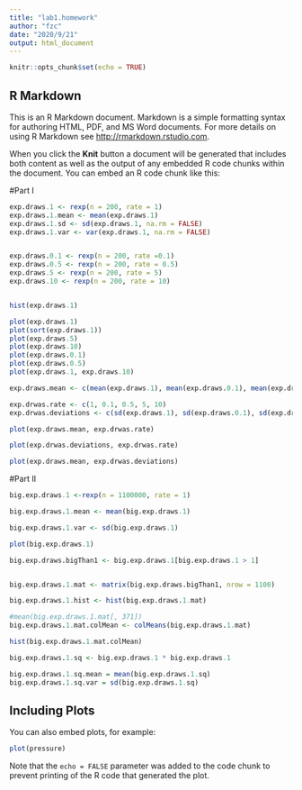 ```yaml
---
title: "lab1.homework"
author: "fzc"
date: "2020/9/21"
output: html_document
---
```


```r
knitr::opts_chunk$set(echo = TRUE)
```

## R Markdown

This is an R Markdown document. Markdown is a simple formatting syntax for authoring HTML, PDF, and MS Word documents. For more details on using R Markdown see <http://rmarkdown.rstudio.com>.

When you click the **Knit** button a document will be generated that includes both content as well as the output of any embedded R code chunks within the document. You can embed an R code chunk like this:


#Part I
```r
exp.draws.1 <- rexp(n = 200, rate = 1)
exp.draws.1.mean <- mean(exp.draws.1)
exp.draws.1.sd <- sd(exp.draws.1, na.rm = FALSE)
exp.draws.1.var <- var(exp.draws.1, na.rm = FALSE)


exp.draws.0.1 <- rexp(n = 200, rate =0.1)
exp.draws.0.5 <- rexp(n = 200, rate = 0.5)
exp.draws.5 <- rexp(n = 200, rate = 5)
exp.draws.10 <- rexp(n = 200, rate = 10)


hist(exp.draws.1)

plot(exp.draws.1)
plot(sort(exp.draws.1))
plot(exp.draws.5)
plot(exp.draws.10)
plot(exp.draws.0.1)
plot(exp.draws.0.5)
plot(exp.draws.1, exp.draws.10)
```

```r
exp.draws.mean <- c(mean(exp.draws.1), mean(exp.draws.0.1), mean(exp.draws.0.5), mean(exp.draws.5),mean(exp.draws.10))

exp.drwas.rate <- c(1, 0.1, 0.5, 5, 10)
exp.drwas.deviations <- c(sd(exp.draws.1), sd(exp.draws.0.1), sd(exp.draws.0.5), sd(exp.draws.5),sd(exp.draws.10))
```

```r
plot(exp.draws.mean, exp.drwas.rate)

plot(exp.drwas.deviations, exp.drwas.rate)

plot(exp.draws.mean, exp.drwas.deviations)
```


#Part II
```r
big.exp.draws.1 <-rexp(n = 1100000, rate = 1)

big.exp.draws.1.mean <- mean(big.exp.draws.1)

big.exp.draws.1.var <- sd(big.exp.draws.1)

plot(big.exp.draws.1)
```

```r
big.exp.draws.bigThan1 <- big.exp.draws.1[big.exp.draws.1 > 1]


big.exp.draws.1.mat <- matrix(big.exp.draws.bigThan1, nrow = 1100)

big.exp.draws.1.hist <- hist(big.exp.draws.1.mat)
```


```r
#mean(big.exp.draws.1.mat[, 371])
big.exp.draws.1.mat.colMean <- colMeans(big.exp.draws.1.mat)

hist(big.exp.draws.1.mat.colMean)

```

```r

big.exp.draws.1.sq <- big.exp.draws.1 * big.exp.draws.1

big.exp.draws.1.sq.mean = mean(big.exp.draws.1.sq)
big.exp.draws.1.sq.var = sd(big.exp.draws.1.sq)

```

## Including Plots

You can also embed plots, for example:

```r
plot(pressure)
```

Note that the `echo = FALSE` parameter was added to the code chunk to prevent printing of the R code that generated the plot.
